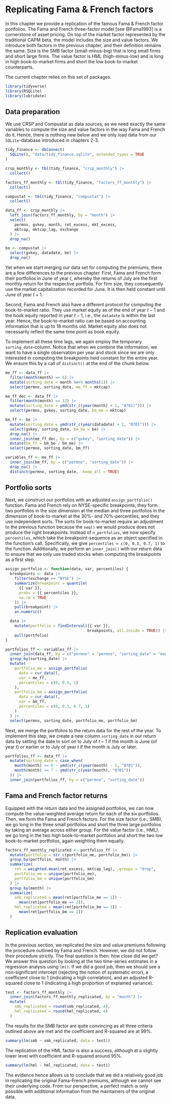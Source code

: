 # Replicating Fama & French factors

In this chapter we provide a replication of the famous Fama & French factor portfolios. The Fama and French three-factor model [see @Fama1993] is a cornerstone of asset pricing. On top of the market factor represented by the traditional CAPM beta, the model includes the size and value factors. We introduce both factors in the previous chapter, and their definition remains the same. Size is the SMB factor (small-minus-big) that is long small firms and short large firms. The value factor is HML (high-minus-low) and is long in high book-to-market firms and short the low book-to-market counterparts. 

The current chapter relies on this set of packages. 
```r
library(tidyverse)
library(RSQLite)
library(lubridate)
```

## Data preparation

We use CRSP and Compustat as data sources, as we need exactly the same variables to compute the size and value factors in the way Fama and French do it. Hence, there is nothing new below and we only load data from our `SQLite`-database introduced in chapters 2-3.\index{Data!CRSP}\index{Data!Compustat}

```r
tidy_finance <- dbConnect(
  SQLite(), "data/tidy_finance.sqlite", extended_types = TRUE
)

crsp_monthly <- tbl(tidy_finance, "crsp_monthly") |>
  collect()

factors_ff_monthly <- tbl(tidy_finance, "factors_ff_monthly") |>
  collect()

compustat <- tbl(tidy_finance, "compustat") |>
  collect()

data_ff <- crsp_monthly |>
  left_join(factors_ff_monthly, by = "month") |>
  select(
    permno, gvkey, month, ret_excess, mkt_excess,
    mktcap, mktcap_lag, exchange
  ) |>
  drop_na()

be <- compustat |>
  select(gvkey, datadate, be) |>
  drop_na()
```

Yet when we start merging our data set for computing the premiums, there are a few differences to the previous chapter. First, Fama and French form their portfolios in June of year $t$, whereby the returns of July are the first monthly return for the respective portfolio. For firm size, they consequently use the market capitalization recorded for June. It is then held constant until June of year $t+1$.

Second, Fama and French also have a different protocol for computing the book-to-market ratio.\index{Book-to-market ratio} They use market equity as of the end of year $t - 1$ and the book equity reported in year $t-1$, i.e., the `datadate` is within the last year.\index{Book equity} Hence, the book-to-market ratio can be based on accounting information that is up to 18 months old. Market equity also does not necessarily reflect the same time point as book equity.

To implement all these time lags, we again employ the temporary `sorting_date`-column. Notice that when we combine the information, we want to have a single observation per year and stock since we are only interested in computing the breakpoints held constant for the entire year. We ensure this by a call of `distinct()` at the end of the chunk below.

```r
me_ff <- data_ff |>
  filter(month(month) == 6) |>
  mutate(sorting_date = month %m+% months(1)) |>
  select(permno, sorting_date, me_ff = mktcap)

me_ff_dec <- data_ff |>
  filter(month(month) == 12) |>
  mutate(sorting_date = ymd(str_c(year(month) + 1, "0701)"))) |>
  select(permno, gvkey, sorting_date, bm_me = mktcap)

bm_ff <- be |>
  mutate(sorting_date = ymd(str_c(year(datadate) + 1, "0701"))) |>
  select(gvkey, sorting_date, bm_be = be) |>
  drop_na() |>
  inner_join(me_ff_dec, by = c("gvkey", "sorting_date")) |>
  mutate(bm_ff = bm_be / bm_me) |>
  select(permno, sorting_date, bm_ff)

variables_ff <- me_ff |>
  inner_join(bm_ff, by = c("permno", "sorting_date")) |>
  drop_na() |>
  distinct(permno, sorting_date, .keep_all = TRUE)
```

## Portfolio sorts

Next, we construct our portfolios with an adjusted `assign_portfolio()` function.\index{Portfolio sorts} Fama and French rely on NYSE-specific breakpoints, they form two portfolios in the size dimension at the median and three portfolios in the dimension of book-to-market at the 30%- and 70%-percentiles, and they use independent sorts. The sorts for book-to-market require an adjustment to the previous function because the `seq()` we would produce does not produce the right breakpoints. Instead of `n_portfolios`, we now specify `percentiles`, which take the breakpoint-sequence as an object specified in the function's call. Specifically, we give `percentiles = c(0, 0.3, 0.7, 1)` to the function. Additionally, we perform an `inner_join()` with our return data to ensure that we only use traded stocks when computing the breakpoints as a first step.\index{Breakpoints}

```r
assign_portfolio <- function(data, var, percentiles) {
  breakpoints <- data |>
    filter(exchange == "NYSE") |>
    summarize(breakpoint = quantile(
      {{ var }},
      probs = {{ percentiles }},
      na.rm = TRUE
    )) |>
    pull(breakpoint) |>
    as.numeric()

  data |>
    mutate(portfolio = findInterval({{ var }},
                                    breakpoints, all.inside = TRUE)) |>
    pull(portfolio)
}

portfolios_ff <- variables_ff |>
  inner_join(data_ff, by = c("permno" = "permno", "sorting_date" = "month")) |>
  group_by(sorting_date) |>
  mutate(
    portfolio_me = assign_portfolio(
      data = cur_data(),
      var = me_ff,
      percentiles = c(0, 0.5, 1)
    ),
    portfolio_bm = assign_portfolio(
      data = cur_data(),
      var = bm_ff,
      percentiles = c(0, 0.3, 0.7, 1)
    )
  ) |>
  select(permno, sorting_date, portfolio_me, portfolio_bm)
```

Next, we merge the portfolios to the return data for the rest of the year. To implement this step, we create a new column `sorting_date` in our return data by setting the date to sort on to July of $t-1$ if the month is June (of year $t$) or earlier or to July of year $t$ if the month is July or later.

```r
portfolios_ff <- data_ff |>
  mutate(sorting_date = case_when(
    month(month) <= 6 ~ ymd(str_c(year(month) - 1, "0701")),
    month(month) >= 7 ~ ymd(str_c(year(month), "0701"))
  )) |>
  inner_join(portfolios_ff, by = c("permno", "sorting_date"))
```


## Fama and French factor returns

Equipped with the return data and the assigned portfolios, we can now compute the value-weighted average return for each of the six portfolios. Then, we form the Fama and French factors. For the size factor (i.e., SMB), we go long in the three small portfolios and short the three large portfolios by taking an average across either group. For the value factor (i.e., HML), we go long in the two high book-to-market portfolios and short the two low book-to-market portfolios, again weighting them equally.\index{Size!Size factor}\index{Value factor}

```r
factors_ff_monthly_replicated <- portfolios_ff |>
  mutate(portfolio = str_c(portfolio_me, portfolio_bm)) |>
  group_by(portfolio, month) |>
  summarize(
    ret = weighted.mean(ret_excess, mktcap_lag), .groups = "drop",
    portfolio_me = unique(portfolio_me),
    portfolio_bm = unique(portfolio_bm)
  ) |>
  group_by(month) |>
  summarize(
    smb_replicated = mean(ret[portfolio_me == 1]) - 
      mean(ret[portfolio_me == 2]),
    hml_replicated = mean(ret[portfolio_bm == 3]) - 
      mean(ret[portfolio_bm == 1])
  )
```


## Replication evaluation

In the previous section, we replicated the size and value premiums following the procedure outlined by Fama and French.\index{Size!Size premium}\index{Value premium} However, we did not follow their procedure strictly. The final question is then: how close did we get? We answer this question by looking at the two time-series estimates in a regression analysis using `lm()`. If we did a good job, then we should see a non-significant intercept (rejecting the notion of systematic error), a coefficient close to 1 (indicating a high correlation), and an adjusted R-squared close to 1 (indicating a high proportion of explained variance).

```r
test <- factors_ff_monthly |>
  inner_join(factors_ff_monthly_replicated, by = "month") |>
  mutate(
    smb_replicated = round(smb_replicated, 4),
    hml_replicated = round(hml_replicated, 4)
  )
```

The results for the SMB factor are quite convincing as all three criteria outlined above are met and the coefficient and R-squared are at 99%. 

```r
summary(lm(smb ~ smb_replicated, data = test))
```

The replication of the HML factor is also a success, although at a slightly lower level with coefficient and R-squared around 95%. 

```r
summary(lm(hml ~ hml_replicated, data = test))
```

The evidence hence allows us to conclude that we did a relatively good job in replicating the original Fama-French premiums, although we cannot see their underlying code. 
From our perspective, a perfect match is only possible with additional information from the maintainers of the original data. 
